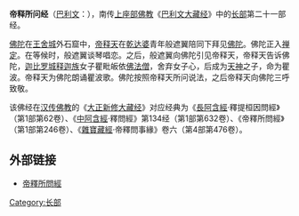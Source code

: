 {{unreferenced|time=2017-07-30T13:37:24+00:00}}
{{佛教}}
'''帝释所问经'''（[[巴利文|巴利文]]：{{lang|ISAT|Sakkapabha Sutta}}），南传[[上座部佛教|上座部佛教]]《[[巴利文大藏经|巴利文大藏经]]》中的[[長部_(佛經)|长部]]第二十一部经。

[[佛陀|佛陀]]在[[王舍城|王舍城]]外石窟中，[[帝释天|帝释天]]在[[乾达婆|乾达婆]]青年般遮翼陪同下拜见[[佛陀|佛陀]]。佛陀正入[[禅定|禅定]]。在等候时，般遮翼谈琴唱恋。之后，般遮翼向佛陀引见帝释天，帝释天告诉佛陀，[[迦比罗城|迦比罗城]][[释迦族|释迦族]]女子瞿毗皈依[[佛法僧|佛法僧]]，舍弃女子心，后成为[[天神|天神]]之子，命为瞿波。帝释天为佛陀朗诵瞿波歌。佛陀按照帝释天所问说法，之后帝释天向佛陀三呼致敬。

该佛经在[[汉传佛教|汉传佛教]]的《[[大正新修大藏经|大正新修大藏经]]》对应经典为《[[長阿含經|長阿含經]]·釋提桓因問經》（第1部第62卷）、《[[中阿含經|中阿含經]]·釋問經》第134经（第1部第632卷）、《帝釋所問經》（第1部第246卷）、《[[雜寶藏經|雜寶藏經]]·帝釋問事緣》卷六（第4部第476卷）。

==外部链接==
{{wikisource|佛學大辭典/帝釋所問經}}
* [https://web.archive.org/web/20101224064449/http://cbeta.org/result/T01/T01n0015.htm 帝釋所問經]

{{Pali-D}}
{{China-buddhism-book-ahan}}
[[Category:长部|Category:长部]]